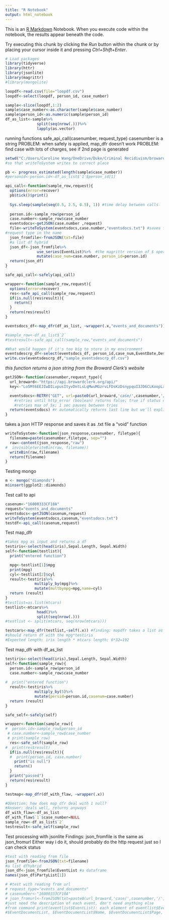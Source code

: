 ```yaml
---
title: "R Notebook"
output: html_notebook
---
```


This is an [R Markdown](http://rmarkdown.rstudio.com) Notebook. When you execute code within the notebook, the results appear beneath the code. 

Try executing this chunk by clicking the *Run* button within the chunk or by placing your cursor inside it and pressing *Ctrl+Shift+Enter*. 

```r
# Load packages
library(tidyverse)
library(httr)
library(jsonlite)
library(magrittr)
#library(mongolite)
```

```r
loopdf<-read.csv(file="loopdf.csv") 
loopdf<-select(loopdf, person_id, case_number)

sample<-slice(loopdf,1:2)
sample$case_number<-as.character(sample$case_number)
sample$person_id<-as.numeric(sample$person_id)
df_as_list<-sample%>%
              split(seq(nrow(.)))%>%
              lapply(as.vector)


```


running functions
safe_api_call(casenumber, request_type) casenumber is a string
PROBLEM: when safely is applied, map_dfr doesn't work
PROBLEM: find case with lots of charges, see if 2nd page is generated 
```r
setwd("C:/Users/Caroline Wang/OneDrive/Duke/Criminal Recidivism/broward-data-query/Queried data")
#so that writeToSystem writes to correct place

pb <- progress_estimated(length(sample$case_number))
#personid<-person.id<-df_as_list$'1'$person_id[1]

api_call<-function(sample_row,request){
  options(error=recover)
  pb$tick()$print()
  
  Sys.sleep(sample(seq(0.5, 2.5, 0.5), 1)) #time delay between calls
  
  person.id<-sample_row$person_id
  case.number<-sample_row$case_number
  eventsdocs<-getJSON(case.number ,request)
  file<-writeToSystem(eventsdocs,case.number,"eventsdocs.txt") #saves file to system using casenum and 
#request type in the name
  json_fromfile<-fromJSON(txt=file)
  #a list df hybrid
  json_df<-json_fromfile%>%
              use_series(EventList)%>%  #the magrittr version of $ operator
              mutate(case_num=case.number, person_id=person.id)
  return(json_df)
}

safe_api_call<-safely(api_call)

wrapper<-function(sample_row,request){
  options(error=recover)
  res<-safe_api_call(sample_row,request)
  if(is.null(res$result)){
    return()
  }
  return(res$result)
}

eventsdocs_df<-map_dfr(df_as_list, ~wrapper(.x,"events_and_documents"))

#sample_row<-df_as_list$`2`
#testresult<-safe_api_call(sample_row,"events_and_documents")

```

```r
#What would happen if it's too big to store in my environment
eventsdescrp_df<-select(eventsdocs_df, person_id,case_num,EventDate,Description,EventAmount,AdditionalText)
write.csv(eventsdescrp_df,"sample_eventsdescrp_df.csv")

```


*this function returns a json string from the Broward Clerk's website *
```r
getJSON<-function(casenumber,request_type){
  url_broward<-"https://api.browardclerk.org/api/"
  key<-"Lo5Mt6EEJIwDILvpusItyvDntLsLqMwuMGzrvLFDsKzDsnypquI3JD6CLKoopLxwvnypttCKEqGnGs6sF9EKFnr21qD4MJFnvEwovDwqtp73nzCtyEGzJrsy8K4rsD9tFEGvKp8pspEyxrGw0oxtEF2HFoD1KrHGGExttDHJCF2yz1zoDuDxnpxnuwsJo8rK7H1GspGGIxxFztDLutDyqHGDrvF3sHJsyxwzLCwDJnMCnMw3CMsHvzrLEK"

  eventsdocs<-RETRY("GET", url=paste0(url_broward,'case/',casenumber,'/',request_type,'.json?auth_key=',key),times=5)
    #retries until http_error (boolean) returns false; true if status code is 400+
    #retries max of 5x; 1 sec pauses between tries
  return(eventsdocs) #r automatically returns last line but we'll explicitly return this here
}

```

takes a json HTTP response and saves it as .txt file 
a "void" function
```r
writeToSystem<-function(json_response,casenumber, filetype){
  filename=paste(casenumber,filetype, sep="")
  raw<-content(json_response,"raw")
#  invisible(writeBin(raw, filename))
  writeBin(raw,filename)
  return(filename)
}
```

Testing mongo
```r
m <- mongo("diamonds")
m$insert(ggplot2::diamonds)
```

Test call to api
```r
casenum<-"16000333CF10A"
request="events_and_documents"
eventsdocs<-getJSON(casenum,request)
writeToSystem(eventsdocs,casenum,"eventsdocs.txt")
testdf<-api_call(casenum,request)
```

Test map_dfr
```r
#takes mpg as input and returns a df
testiris<-select(head(iris),Sepal.Length, Sepal.Width)
self<-function(testlist){
  print("entered function")

  mpg<-testlist[1]$mpg
  print(mpg)
  cyl<-testlist[2]$cyl
  result<-testiris%>%
             multiply_by(mpg)%>%
             mutate(multbympg=mpg,name=cyl)
  return (result)
}
#testlist=as.list(mtcars)
testlist<-mtcars%>%
              head()%>%
              split(seq(nrow(.)))
#testlist <- split(mtcars, seq(nrow(mtcars)))

testcars<-map_dfr(testlist,~self(.x)) #finding: mapdfr takes a list as input, or coerces df coumns to list
#should return df with the mpg*testiris
#Expected length: iris length * mtcars length; 6*32=192
```
Test map_dfr with df_as_list
```r
testiris<-select(head(iris),Sepal.Length, Sepal.Width)
self<-function(sample_row){
  person.id<-sample_row$person_id
  case.number<-sample_row$case_number
  
#  print("entered function")
  result<-testiris%>%
             multiply_by(5)%>%
             mutate(persid=person.id,casenum=case.number)
  return (result)
}

safe_self<-safely(self)

wrapper<-function(sample_row){
#  person.id<-sample_row$person_id
 # case.number<-sample_row$case_number
 # print(sample_row)
  res<-safe_self(sample_row)
#  print(res$result)
  if(is.null(res$result)){
  #  print(person.id, case.number)
    print("is null")
    return()
  }
  print("passed")
  return(res$result)
}

testmap<-map_dfr(df_with_flaw, ~wrapper(.x))

#QUestion: how does map_dfr deal with 1 null? 
#Answer: deals well, returns anyways
df_with_flaw<-df_as_list
df_with_flaw$`1`$case_number=NULL
sample_row<-df_as_list$`2`
testresult<-safe_self(sample_row)
```


Test processing with jsonlite
Findings: json_fromfile is the same as json_fromurl
Either way i do it, should probably do the http request just so I can check status
```r
#test with reading from file
json_fromfile<-fromJSON(txt=filename)
#a list dfhybrid
json_df<-json_fromfile$EventList #a dataframe
names(json_df$PartyList[1])

# #test with reading from url
# request_type="events_and_documents"
# casenumber<-"16000333CF10A"
# json_fromurl<-fromJSON(txt=paste0(url_broward,'case/',casenumber,'/',request_type,'.json?auth_key=',key))
#just need the description of each event, don't need anything else
#from command print(eventlist$EventList): each element of eventlist$EventList has $EventDate, $Description, $EventAmount, $AdditionalText, $PartyList, $Party2List, $CauseList, 
#$EventDocumentList, $EventDocumentList$Name, $EventDocumentList$Page, $eventDocument$Confidential

```









